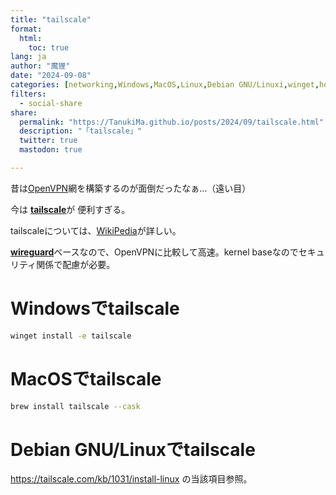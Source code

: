 ```yaml
---
title: "tailscale"
format:
  html:
    toc: true
lang: ja
author: "魔狸"
date: "2024-09-08"
categories: [networking,Windows,MacOS,Linux,Debian GNU/Linuxi,winget,homebrew]
filters:
  - social-share
share:
  permalink: "https://TanukiMa.github.io/posts/2024/09/tailscale.html"
  description: "「tailscale」"
  twitter: true
  mastodon: true

---
```

昔は[OpenVPN](https://openvpn.net/)網を構築するのが面倒だったなぁ...（遠い目）

今は
[**tailscale**](https://tailscale.com/)が 便利すぎる。

tailscaleについては、[WikiPedia](https://w.wiki/6hnD)が詳しい。

[**wireguard**](https://www.wireguard.com)ベースなので、OpenVPNに比較して高速。kernel baseなのでセキュリティ関係で配慮が必要。

# Windowsでtailscale
```bash
winget install -e tailscale
```

# MacOSでtailscale
```bash
brew install tailscale --cask
```

# Debian GNU/Linuxでtailscale
[https://tailscale.com/kb/1031/install-linux](https://tailscale.com/kb/1031/install-linux) の当該項目参照。
